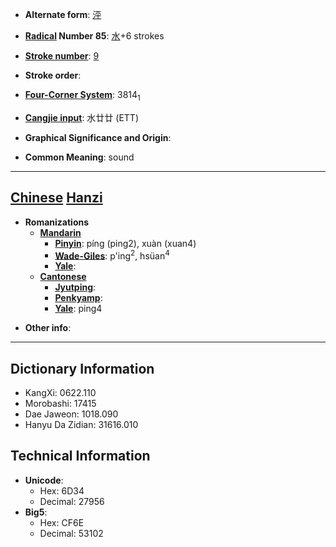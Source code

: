 * '''Alternate form''': [[泙]]

* '''[[Wiktionary:Chinese radical index| Radical]] Number 85''': [[Wiktionary:Chinese radical index 水|水]]+6 strokes

* '''[[Wiktionary:Chinese total strokes index|Stroke number]]''': [[Wiktionary:Chinese total strokes index 9|9]]

* '''Stroke order''': 

* '''[[Wiktionary:Chinese four corner index|Four-Corner System]]''': 3814<sub>1</sub>

* '''[[Wiktionary:Chinese Cangjie index|Cangjie input]]''': 水廿廿 (ETT)

* '''Graphical Significance and Origin''': 

* '''Common Meaning''': sound

----

== [[Chinese]] [[Hanzi]] ==

* '''Romanizations'''
** '''[[Mandarin]]'''
*** '''[[Pinyin]]''': píng (ping2), xuàn (xuan4)
*** '''[[Wade-Giles]]''': p'ing<sup>2</sup>, hsüan<sup>4</sup>
*** '''[[Yale]]''': 
** '''[[Cantonese]]'''
*** '''[[Jyutping]]''':
*** '''[[Penkyamp]]''': 
*** '''[[Yale]]''': ping4

* '''Other info''': 

----

== Dictionary Information ==

* KangXi: 0622.110
* Morobashi: 17415
* Dae Jaweon: 1018.090
* Hanyu Da Zidian: 31616.010

== Technical Information ==

* '''Unicode''':
** Hex: 6D34
** Decimal: 27956
* '''Big5''':
** Hex: CF6E
** Decimal: 53102